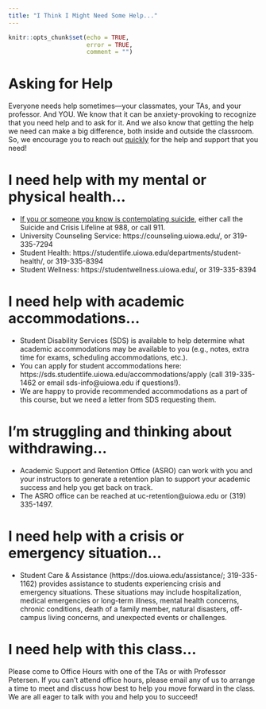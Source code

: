 ```yaml
---
title: "I Think I Might Need Some Help..."
---
```


```r
knitr::opts_chunk$set(echo = TRUE,
                      error = TRUE,
                      comment = "")
```

# Asking for Help

Everyone needs help sometimes—your classmates, your TAs, and your professor. And YOU.
We know that it can be anxiety-provoking to recognize that you need help and to ask for it.
And we also know that getting the help we need can make a big difference, both inside and outside the classroom.
So, we encourage you to reach out <u>quickly</u> for the help and support that you need!

# I need help with my mental or physical health...

- <u>If you or someone you know is contemplating suicide</u>, either call the Suicide and Crisis Lifeline at 988, or call 911.
- University Counseling Service: https://counseling.uiowa.edu/, or 319-335-7294
- Student Health: https://studentlife.uiowa.edu/departments/student-health/, or 319-335-8394
- Student Wellness: https://studentwellness.uiowa.edu/, or 319-335-8394

# I need help with academic accommodations...

- Student Disability Services (SDS) is available to help determine what academic accommodations may be available to you (e.g., notes, extra time for exams, scheduling accommodations, etc.).
- You can apply for student accommodations here: https://sds.studentlife.uiowa.edu/accommodations/apply (call 319-335-1462 or email sds-info@uiowa.edu if questions!).
- We are happy to provide recommended accommodations as a part of this course, but we need a letter from SDS requesting them.

# I'm struggling and thinking about withdrawing...

- Academic Support and Retention Office (ASRO) can work with you and your instructors to generate a retention plan to support your academic success and help you get back on track.
- The ASRO office can be reached at uc-retention@uiowa.edu or (319) 335-1497.

# I need help with a crisis or emergency situation...

- Student Care & Assistance (https://dos.uiowa.edu/assistance/; 319-335-1162) provides assistance to students experiencing crisis and emergency situations.
These situations may include hospitalization, medical emergencies or long-term illness, mental health concerns, chronic conditions, death of a family member, natural disasters, off-campus living concerns, and unexpected events or challenges.

# I need help with this class...

Please come to Office Hours with one of the TAs or with Professor Petersen.
If you can't attend office hours, please email any of us to arrange a time to meet and discuss how best to help you move forward in the class.
We are all eager to talk with you and help you to succeed!
